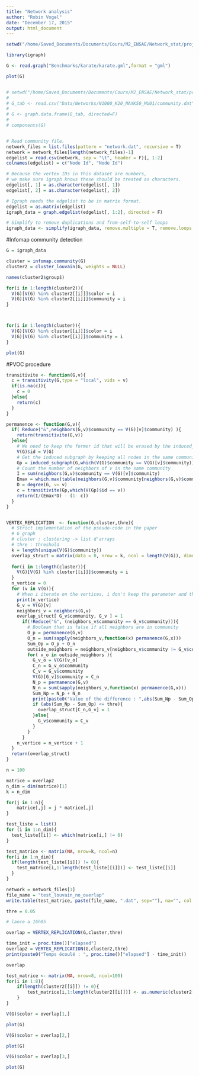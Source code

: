 ```yaml
---
title: "Network analysis"
author: "Robin Vogel"
date: "December 17, 2015"
output: html_document
---
```


```r
setwd("/home/Saved_Documents/Documents/Cours/M2_ENSAE/Network_stat/project/OverlappingCommunitiesDetection/")
```


```r
library(igraph)

G <- read.graph("Benchmarks/karate/karate.gml",format = "gml")

plot(G)


# setwd("/home/Saved_Documents/Documents/Cours/M2_ENSAE/Network_stat/project/OverlappingCommunitiesDetection//")
# 
# G_tab <- read.csv("Data/Networks/N1000_K20_MAXK50_MU01/community.dat",sep = "\t")
# 
# G <- graph.data.frame(G_tab, directed=F)
# 
# components(G)


# Read community file.
network_files = list.files(pattern = "network.dat", recursive = T)
network = network_files[length(network_files)-1]
edgelist = read.csv(network, sep = "\t", header = F)[, 1:2]
colnames(edgelist) = c("Node Id", "Node Id")

# Because the vertex IDs in this dataset are numbers, 
# we make sure igraph knows these should be treated as characters. 
edgelist[, 1] = as.character(edgelist[, 1]) 
edgelist[, 2] = as.character(edgelist[, 2])

# Igraph needs the edgelist to be in matrix format.
edgelist = as.matrix(edgelist)
igraph_data = graph.edgelist(edgelist[, 1:2], directed = F)

# Simplify to remove duplications and from-self-to-self loops
igraph_data <- simplify(igraph_data, remove.multiple = T, remove.loops = T)


```



#Infomap community detection


```r

G = igraph_data

cluster = infomap.community(G)
cluster2 = cluster_louvain(G, weights = NULL)

names(cluster2$groupŝ)

for(i in 1:length(cluster2)){
  V(G)[V(G) %in% cluster2[[i]]]$color = i
  V(G)[V(G) %in% cluster2[[i]]]$community = i
}



for(i in 1:length(cluster)){
  V(G)[V(G) %in% cluster[[i]]]$color = i
  V(G)[V(G) %in% cluster[[i]]]$community = i
}

plot(G)


```

#PVOC procedure


```r

transitivite <- function(G,v){
  c = transitivity(G,type = "local", vids = v)
  if(is.na(c)){
    c = 0
  }else{
    return(c)
  }
}

permanence <- function(G,v){
  if( Reduce("&",neighbors(G,v)$community == V(G)[v]$community) ){
    return(transitivite(G,v))
  }else{
    # We need to keep the former id that will be erased by the induced_graph operation.
    V(G)$id = V(G)
    # Get the induced subgraph by keeping all nodes in the same community as v
    Gp = induced_subgraph(G,which(V(G)$community == V(G)[v]$community)) # V(G)[v] community
    # Count the number of neighbors of v in the same community
    I = sum(neighbors(G,v)$community == V(G)[v]$community) 
    Emax = which.max(table(neighbors(G,v)$community[neighbors(G,v)$community != V(G)[v]$community] ))
    D = degree(G, v= v) 
    c = transitivite(Gp,which(V(Gp)$id == v))
    return(I/(Emax*D) - (1- c))
  }
}


VERTEX_REPLICATION  <- function(G,cluster,thre){
  # Strict implementation of the pseudo-code in the paper
  # G graph
  # cluster : clustering -> list d'arrays
  # thre : threshold
  k = length(unique(V(G)$community))
  overlap_struct = matrix(data = 0, nrow = k, ncol = length(V(G)), dimnames = NULL)
  
  for(i in 1:length(cluster)){
    V(G)[V(G) %in% cluster[[i]]]$community = i
  }
  n_vertice = 0
  for (v in V(G)){
    # When i iterate on the vertices, i don't keep the parameter and therefore need to write V(G)[v]
    print(n_vertice) 
    G_v = V(G)[v]
    neighbors_v = neighbors(G,v)
    overlap_struct[ G_v$community, G_v ] = 1
      if(!Reduce("&", (neighbors_v$community == G_v$community))){
        # Boolean that is false if all neighbors are in community
        O_p = permanence(G,v)
        O_n = sum(sapply(neighbors_v,function(x) permanence(G,x)))
        Sum_Op = O_p + O_n
        outside_neighbors = neighbors_v[neighbors_v$community != G_v$community]
        for( v_o in outside_neighbors ){
          G_v_o = V(G)[v_o]
          C_n = G_v_o$community
          C_v = G_v$community
          V(G)[G_v]$community = C_n
          N_p = permanence(G,v)
          N_n = sum(sapply(neighbors_v,function(x) permanence(G,x)))
          Sum_Np = N_p + N_n
          print(paste0("Value of the difference : ",abs(Sum_Np - Sum_Op) ))
          if (abs(Sum_Np - Sum_Op) <= thre){
            overlap_struct[C_n,G_v] = 1
          }else{
            G_v$community = C_v
          }
        }
      }
    n_vertice = n_vertice + 1
  }
  return(overlap_struct)
}

n = 100

matrice = overlap2
n_dim = dim(matrice)[1]
k = n_dim

for(j in 1:n){
    matrice[,j] = j * matrice[,j]
}

test_liste = list()
for (i in 1:n_dim){
  test_liste[[i]] <- which(matrice[i,] != 0)
}

test_matrice <- matrix(NA, nrow=k, ncol=n)
for(i in 1:n_dim){
  if(length(test_liste[[i]]) != 0){
    test_matrice[i,1:length(test_liste[[i]])] <- test_liste[[i]]
  }
}

network = network_files[1]
file_name = "test_louvain_no_overlap"
write.table(test_matrice, paste(file_name, ".dat", sep=""), na="", col.names = F, row.names = F)

```

```r
thre = 0.05

# lance a 16h05

overlap = VERTEX_REPLICATION(G,cluster,thre)

time_init = proc.time()["elapsed"]
overlap2 = VERTEX_REPLICATION(G,cluster2,thre)
print(paste0("Temps écoulé : ", proc.time()["elapsed"] - time_init))

overlap

test_matrice <- matrix(NA, nrow=8, ncol=100)
for(i in 1:8){
    if(length(cluster2[[i]]) != 0){
        test_matrice[i,1:length(cluster2[[i]])] <- as.numeric(cluster2[[i]])
    }
}

```

```r
V(G)$color = overlap[1,]

plot(G)

V(G)$color = overlap[2,]

plot(G)

V(G)$color = overlap[3,]

plot(G)


```



